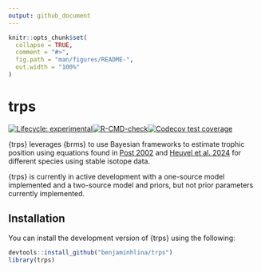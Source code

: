 ```yaml
---
output: github_document
---
```


<!-- README.md is generated from README.Rmd. Please edit that file -->

```r
knitr::opts_chunk$set(
  collapse = TRUE,
  comment = "#>",
  fig.path = "man/figures/README-",
  out.width = "100%"
)
```

# trps

<!-- badges: start -->
[![Lifecycle: experimental](https://img.shields.io/badge/lifecycle-experimental-orange.svg)](https://lifecycle.r-lib.org/articles/stages.html#experimental)[![R-CMD-check](https://github.com/benjaminhlina/trps/actions/workflows/R-CMD-check.yaml/badge.svg)](https://github.com/benjaminhlina/trps/actions/workflows/R-CMD-check.yaml)[![Codecov test coverage](https://codecov.io/gh/benjaminhlina/trps/graph/badge.svg)](https://app.codecov.io/gh/benjaminhlina/trps)
<!-- badges: end -->

{trps} leverages {brms} to use Bayesian frameworks to estimate trophic position using equations found in [Post 2002](https://esajournals.onlinelibrary.wiley.com/doi/abs/10.1890/0012-9658%282002%29083%5B0703%3AUSITET%5D2.0.CO%3B2) and [Heuvel et al. 2024](https://aslopubs.onlinelibrary.wiley.com/doi/full/10.1002/lno.12466) for different species using stable isotope data. 


{trps} is currently in active development with a one-source model implemented and a two-source model and  priors, but not prior parameters currently implemented. 


## Installation

You can install the development version of {trps} using the following:

``` r
devtools::install_github("benjaminhlina/trps")
library(trps)
```
